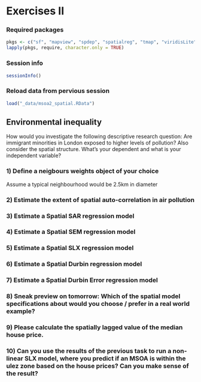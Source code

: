 ::: {.content-hidden unless-format="html"}
$$
\newcommand{\Exp}{\mathrm{E}}
\newcommand\given[1][]{\:#1\vert\:}
\newcommand{\Cov}{\mathrm{Cov}}
\newcommand{\Var}{\mathrm{Var}}
\newcommand{\rank}{\mathrm{rank}}
\newcommand{\bm}[1]{\boldsymbol{\mathbf{#1}}}
$$
:::

# Exercises II

### Required packages {.unnumbered}

```r
pkgs <- c("sf", "mapview", "spdep", "spatialreg", "tmap", "viridisLite") # note: load spdep first, then spatialreg
lapply(pkgs, require, character.only = TRUE)

```

### Session info {.unnumbered}

```r
sessionInfo()

```

### Reload data from pervious session {.unnumbered}

```r
load("_data/msoa2_spatial.RData")
```


## Environmental inequality

How would you investigate the following descriptive research question: Are immigrant minorities in London exposed to higher levels of pollution? Also consider the spatial structure. What's your dependent and what is your independent variable?

### 1) Define a neigbours weights object of your choice {.unnumbered}

Assume a typical neighbourhood would be 2.5km in diameter




### 2) Estimate the extent of spatial auto-correlation in air pollution {.unnumbered}




### 3) Estimate a Spatial SAR regression model {.unnumbered}




### 4) Estimate a Spatial SEM regression model {.unnumbered}





### 5) Estimate a Spatial SLX regression model {.unnumbered}





### 6) Estimate a Spatial Durbin regression model {.unnumbered}



### 7) Estimate a Spatial Durbin Error regression model {.unnumbered}



### 8) Sneak preview on tomorrow: Which of the spatial model specifications about would you choose / prefer in a real world example?  {.unnumbered}


### 9) Please calculate the spatially lagged value of the median house price.  {.unnumbered}



### 10) Can you use the results of the previous task to run a non-linear SLX model, where you predict if an MSOA is within the ulez zone based on the house prices? Can you make sense of the result?  {.unnumbered}




